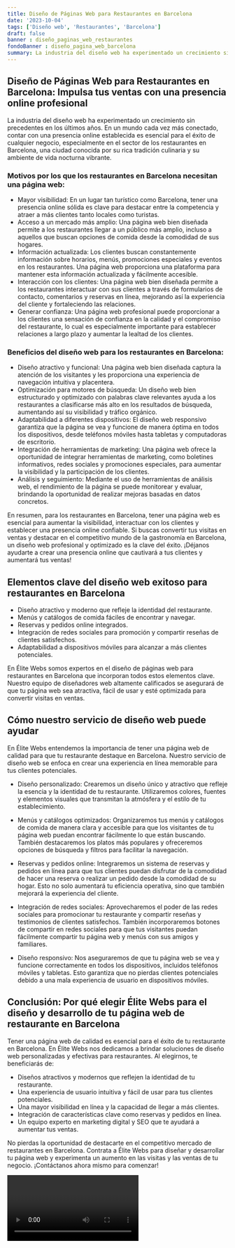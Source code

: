 ```yaml
---
title: Diseño de Páginas Web para Restaurantes en Barcelona
date: '2023-10-04'
tags: ['Diseño web', 'Restaurantes', 'Barcelona']
draft: false
banner : diseño_paginas_web_restaurantes
fondoBanner : diseño_pagina_web_barcelona
summary: La industria del diseño web ha experimentado un crecimiento sin precedentes en los últimos años. En un mundo cada vez más conectado, contar con una presencia online establecida es esencial para el éxito de cualquier negocio, especialmente en el sector de los restaurantes en Barcelona, una ciudad conocida por su rica tradición culinaria y su ambiente de vida nocturna vibrante.
---
```


## Diseño de Páginas Web para Restaurantes en Barcelona: Impulsa tus ventas con una presencia online profesional

La industria del diseño web ha experimentado un crecimiento sin precedentes en los últimos años. En un mundo cada vez más conectado, contar con una presencia online establecida es esencial para el éxito de cualquier negocio, especialmente en el sector de los restaurantes en Barcelona, una ciudad conocida por su rica tradición culinaria y su ambiente de vida nocturna vibrante.

### Motivos por los que los restaurantes en Barcelona necesitan una página web:

- Mayor visibilidad: En un lugar tan turístico como Barcelona, tener una presencia online sólida es clave para destacar entre la competencia y atraer a más clientes tanto locales como turistas.
- Acceso a un mercado más amplio: Una página web bien diseñada permite a los restaurantes llegar a un público más amplio, incluso a aquellos que buscan opciones de comida desde la comodidad de sus hogares.
- Información actualizada: Los clientes buscan constantemente información sobre horarios, menús, promociones especiales y eventos en los restaurantes. Una página web proporciona una plataforma para mantener esta información actualizada y fácilmente accesible.
- Interacción con los clientes: Una página web bien diseñada permite a los restaurantes interactuar con sus clientes a través de formularios de contacto, comentarios y reservas en línea, mejorando así la experiencia del cliente y fortaleciendo las relaciones.
- Generar confianza: Una página web profesional puede proporcionar a los clientes una sensación de confianza en la calidad y el compromiso del restaurante, lo cual es especialmente importante para establecer relaciones a largo plazo y aumentar la lealtad de los clientes.

### Beneficios del diseño web para los restaurantes en Barcelona:

- Diseño atractivo y funcional: Una página web bien diseñada captura la atención de los visitantes y les proporciona una experiencia de navegación intuitiva y placentera.
- Optimización para motores de búsqueda: Un diseño web bien estructurado y optimizado con palabras clave relevantes ayuda a los restaurantes a clasificarse más alto en los resultados de búsqueda, aumentando así su visibilidad y tráfico orgánico.
- Adaptabilidad a diferentes dispositivos: El diseño web responsivo garantiza que la página se vea y funcione de manera óptima en todos los dispositivos, desde teléfonos móviles hasta tabletas y computadoras de escritorio.
- Integración de herramientas de marketing: Una página web ofrece la oportunidad de integrar herramientas de marketing, como boletines informativos, redes sociales y promociones especiales, para aumentar la visibilidad y la participación de los clientes.
- Análisis y seguimiento: Mediante el uso de herramientas de análisis web, el rendimiento de la página se puede monitorear y evaluar, brindando la oportunidad de realizar mejoras basadas en datos concretos.

En resumen, para los restaurantes en Barcelona, tener una página web es esencial para aumentar la visibilidad, interactuar con los clientes y establecer una presencia online confiable. Si buscas convertir tus visitas en ventas y destacar en el competitivo mundo de la gastronomía en Barcelona, un diseño web profesional y optimizado es la clave del éxito. ¡Déjanos ayudarte a crear una presencia online que cautivará a tus clientes y aumentará tus ventas!

<GifSeo />

<Cta />

## Elementos clave del diseño web exitoso para restaurantes en Barcelona

- Diseño atractivo y moderno que refleje la identidad del restaurante.
- Menús y catálogos de comida fáciles de encontrar y navegar.
- Reservas y pedidos online integrados.
- Integración de redes sociales para promoción y compartir reseñas de clientes satisfechos.
- Adaptabilidad a dispositivos móviles para alcanzar a más clientes potenciales.

En Élite Webs somos expertos en el diseño de páginas web para restaurantes en Barcelona que incorporan todos estos elementos clave. Nuestro equipo de diseñadores web altamente calificados se asegurará de que tu página web sea atractiva, fácil de usar y esté optimizada para convertir visitas en ventas.

## Cómo nuestro servicio de diseño web puede ayudar

En Élite Webs entendemos la importancia de tener una página web de calidad para que tu restaurante destaque en Barcelona. Nuestro servicio de diseño web se enfoca en crear una experiencia en línea memorable para tus clientes potenciales.

- Diseño personalizado: Crearemos un diseño único y atractivo que refleje la esencia y la identidad de tu restaurante. Utilizaremos colores, fuentes y elementos visuales que transmitan la atmósfera y el estilo de tu establecimiento.

- Menús y catálogos optimizados: Organizaremos tus menús y catálogos de comida de manera clara y accesible para que los visitantes de tu página web puedan encontrar fácilmente lo que están buscando. También destacaremos los platos más populares y ofreceremos opciones de búsqueda y filtros para facilitar la navegación.

- Reservas y pedidos online: Integraremos un sistema de reservas y pedidos en línea para que tus clientes puedan disfrutar de la comodidad de hacer una reserva o realizar un pedido desde la comodidad de su hogar. Esto no solo aumentará tu eficiencia operativa, sino que también mejorará la experiencia del cliente.

- Integración de redes sociales: Aprovecharemos el poder de las redes sociales para promocionar tu restaurante y compartir reseñas y testimonios de clientes satisfechos. También incorporaremos botones de compartir en redes sociales para que tus visitantes puedan fácilmente compartir tu página web y menús con sus amigos y familiares.

- Diseño responsivo: Nos aseguraremos de que tu página web se vea y funcione correctamente en todos los dispositivos, incluidos teléfonos móviles y tabletas. Esto garantiza que no pierdas clientes potenciales debido a una mala experiencia de usuario en dispositivos móviles.

## Conclusión: Por qué elegir Élite Webs para el diseño y desarrollo de tu página web de restaurante en Barcelona

Tener una página web de calidad es esencial para el éxito de tu restaurante en Barcelona. En Élite Webs nos dedicamos a brindar soluciones de diseño web personalizadas y efectivas para restaurantes. Al elegirnos, te beneficiarás de:

- Diseños atractivos y modernos que reflejen la identidad de tu restaurante.
- Una experiencia de usuario intuitiva y fácil de usar para tus clientes potenciales.
- Una mayor visibilidad en línea y la capacidad de llegar a más clientes.
- Integración de características clave como reservas y pedidos en línea.
- Un equipo experto en marketing digital y SEO que te ayudará a aumentar tus ventas.

No pierdas la oportunidad de destacarte en el competitivo mercado de restaurantes en Barcelona. Contrata a Élite Webs para diseñar y desarrollar tu página web y experimenta un aumento en las visitas y las ventas de tu negocio. ¡Contáctanos ahora mismo para comenzar!

<Video />

<CtaBot job='Restaurantes' city='Barcelona'/>

<Gmaps query='Barcelona+españa+maps' />